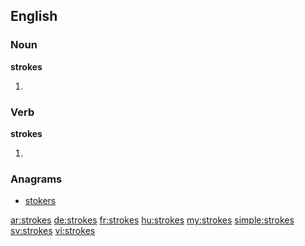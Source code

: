==English==

===Noun===
'''strokes'''

# {{plural of|stroke}}

===Verb===
'''strokes'''

# {{third-person singular of|stroke}}

===Anagrams===
* [[stokers#English|stokers]]

[[ar:strokes]]
[[de:strokes]]
[[fr:strokes]]
[[hu:strokes]]
[[my:strokes]]
[[simple:strokes]]
[[sv:strokes]]
[[vi:strokes]]